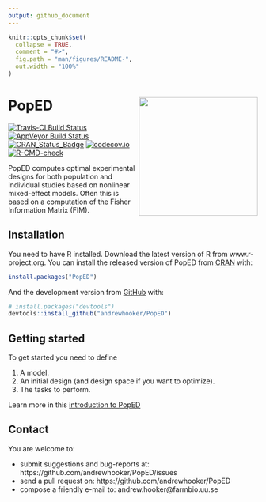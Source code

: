```yaml
---
output: github_document
---
```


<!-- README.md is generated from README.Rmd. Please edit that file -->

```r
knitr::opts_chunk$set(
  collapse = TRUE,
  comment = "#>",
  fig.path = "man/figures/README-",
  out.width = "100%"
)
```

# PopED <img src="man/figures/logo.png" align="right" alt="" width="240" />
<!-- badges: start -->
[![Travis-CI Build Status](https://travis-ci.org/andrewhooker/PopED.svg?branch=master)](https://travis-ci.org/andrewhooker/PopED)
[![AppVeyor Build Status](https://ci.appveyor.com/api/projects/status/github/andrewhooker/PopED?branch=master&svg=true)](https://ci.appveyor.com/project/andrewhooker/PopED)
[![CRAN_Status_Badge](https://www.r-pkg.org/badges/version/PopED)](https://CRAN.R-project.org/package=PopED)
[![codecov.io](https://codecov.io/github/andrewhooker/PopED/coverage.svg?branch=master)](https://codecov.io/github/andrewhooker/PopED?branch=master)
[![R-CMD-check](https://github.com/andrewhooker/PopED/workflows/R-CMD-check/badge.svg)](https://github.com/andrewhooker/PopED/actions)
<!-- badges: end -->

PopED computes optimal experimental designs for both population 
and individual studies based on nonlinear mixed-effect models. 
Often this is based on a computation of the Fisher Information Matrix (FIM). 

## Installation

You need to have R installed.  Download the latest version of R from www.r-project.org.
You can install the released version of PopED from [CRAN](https://CRAN.R-project.org) with:

``` r
install.packages("PopED")
```

And the development version from [GitHub](https://github.com/) with:

``` r
# install.packages("devtools")
devtools::install_github("andrewhooker/PopED")
```
## Getting started

To get started you need to define 

1. A model.
2. An initial design (and design space if you want to optimize). 
3. The tasks to perform. 

Learn more in this [introduction to PopED](https://andrewhooker.github.io/PopED/articles/intro-poped.html)

## Contact

You are welcome to:

* submit suggestions and bug-reports at: https://github.com/andrewhooker/PopED/issues 
* send a pull request on: https://github.com/andrewhooker/PopED
* compose a friendly e-mail to: andrew.hooker@farmbio.uu.se 



